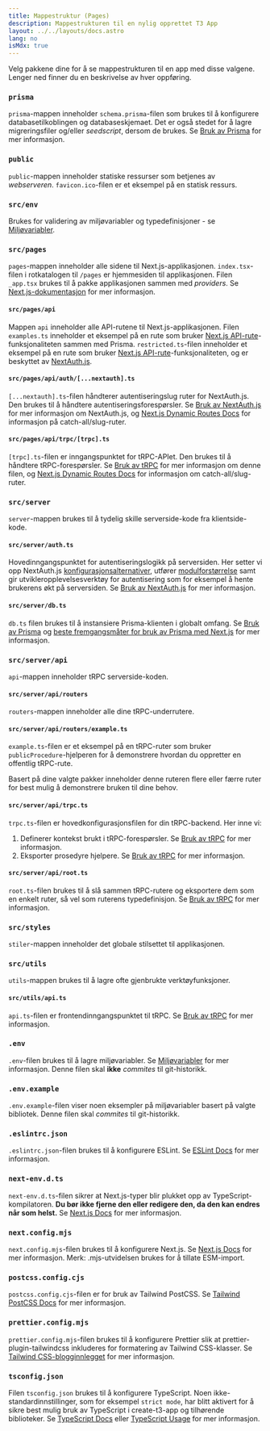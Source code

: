 ```yaml
---
title: Mappestruktur (Pages)
description: Mappestrukturen til en nylig opprettet T3 App
layout: ../../layouts/docs.astro
lang: no
isMdx: true
---
```



Velg pakkene dine for å se mappestrukturen til en app med disse valgene. Lenger ned finner du en beskrivelse av hver oppføring.

<Form />

<Diagram />

<div data-components="prisma">

### `prisma`

`prisma`-mappen inneholder `schema.prisma`-filen som brukes til å konfigurere databasetilkoblingen og databaseskjemaet. Det er også stedet for å lagre migreringsfiler og/eller _seedscript_, dersom de brukes. Se [Bruk av Prisma](/no/usage/prisma) for mer informasjon.

</div>
<div>

### `public`

`public`-mappen inneholder statiske ressurser som betjenes av _webserveren_. `favicon.ico`-filen er et eksempel på en statisk ressurs.

</div>
<div>

### `src/env`

Brukes for validering av miljøvariabler og typedefinisjoner - se [Miljøvariabler](usage/env-variables).

</div>
<div>

### `src/pages`

`pages`-mappen inneholder alle sidene til Next.js-applikasjonen. `index.tsx`-filen i rotkatalogen til `/pages` er hjemmesiden til applikasjonen. Filen `_app.tsx` brukes til å pakke applikasjonen sammen med _providers_. Se [Next.js-dokumentasjon](https://nextjs.org/docs/basic-features/pages) for mer informasjon.

</div>
<div data-components="nextauth trpc">

#### `src/pages/api`

Mappen `api` inneholder alle API-rutene til Next.js-applikasjonen. Filen `examples.ts` inneholder et eksempel på en rute som bruker [Next.js API-rute](https://nextjs.org/docs/api-routes/introduction)-funksjonaliteten sammen med Prisma. `restricted.ts`-filen inneholder et eksempel på en rute som bruker [Next.js API-rute](https://nextjs.org/docs/api-routes/introduction)-funksjonaliteten, og er beskyttet av [NextAuth.js](https://next-auth.js.org/).

</div>
<div data-components="nextauth">

#### `src/pages/api/auth/[...nextauth].ts`

`[...nextauth].ts`-filen håndterer autentiseringslug ruter for NextAuth.js. Den brukes til å håndtere autentiseringsforespørsler. Se [Bruk av NextAuth.js](usage/next-auth) for mer informasjon om NextAuth.js, og [Next.js Dynamic Routes Docs](https://nextjs.org/docs/routing/dynamic-routes) for informasjon på catch-all/slug-ruter.

</div>
<div data-components="trpc">

#### `src/pages/api/trpc/[trpc].ts`

`[trpc].ts`-filen er inngangspunktet for tRPC-APIet. Den brukes til å håndtere tRPC-forespørsler. Se [Bruk av tRPC](usage/trpc#-pagesapitrpctrpcts) for mer informasjon om denne filen, og [Next.js Dynamic Routes Docs](https://nextjs.org/docs/routing/dynamic-routes) for informasjon om catch-all/slug-ruter.

</div>
<div data-components="trpc prisma nextauth">

### `src/server`

`server`-mappen brukes til å tydelig skille serverside-kode fra klientside-kode.

</div>
<div data-components="nextauth+trpc">

#### `src/server/auth.ts`

Hovedinngangspunktet for autentiseringslogikk på serversiden. Her setter vi opp NextAuth.js [konfigurasjonsalternativer](usage/next-auth), utfører [modulforstørrelse](usage/next-auth#inclusion-of-userid-on-the-session) samt gir utvikleropplevelsesverktøy for autentisering som for eksempel å hente brukerens økt på serversiden. Se [Bruk av NextAuth.js](usage/next-auth#usage-with-trpc) for mer informasjon.

</div>
<div data-components="prisma">

#### `src/server/db.ts`

`db.ts` filen brukes til å instansiere Prisma-klienten i globalt omfang. Se [Bruk av Prisma](usage/prisma#prisma-client) og [beste fremgangsmåter for bruk av Prisma med Next.js](https://www.prisma.io/docs/guides/database/troubleshooting-orm/help-articles/nextjs-prisma-client-dev-practices) for mer informasjon.

</div>
<div data-components="trpc">

### `src/server/api`

`api`-mappen inneholder tRPC serverside-koden.

</div>
<div data-components="trpc">

#### `src/server/api/routers`

`routers`-mappen inneholder alle dine tRPC-underrutere.

</div>
<div data-components="trpc">

#### `src/server/api/routers/example.ts`

`example.ts`-filen er et eksempel på en tRPC-ruter som bruker `publicProcedure`-hjelperen for å demonstrere hvordan du oppretter en offentlig tRPC-rute.

Basert på dine valgte pakker inneholder denne ruteren flere eller færre ruter for best mulig å demonstrere bruken til dine behov.

</div>
<div data-components="trpc">

#### `src/server/api/trpc.ts`

`trpc.ts`-filen er hovedkonfigurasjonsfilen for din tRPC-backend. Her inne vi:

1. Definerer kontekst brukt i tRPC-forespørsler. Se [Bruk av tRPC](usage/trpc#-serverapitrpcts) for mer informasjon.
2. Eksporter prosedyre hjelpere. Se [Bruk av tRPC](usage/trpc#-serverapitrpcts) for mer informasjon.

</div>
<div data-components="trpc">

#### `src/server/api/root.ts`

`root.ts`-filen brukes til å slå sammen tRPC-rutere og eksportere dem som en enkelt ruter, så vel som ruterens typedefinisjon. Se [Bruk av tRPC](usage/trpc#-serverapirootts) for mer informasjon.

</div>
<div>

### `src/styles`

`stiler`-mappen inneholder det globale stilsettet til applikasjonen.

</div>
<div data-components="trpc">

### `src/utils`

`utils`-mappen brukes til å lagre ofte gjenbrukte verktøyfunksjoner.

</div>
<div data-components="trpc">

#### `src/utils/api.ts`

`api.ts`-filen er frontendinngangspunktet til tRPC. Se [Bruk av tRPC](usage/trpc#-utilsapits) for mer informasjon.

</div>
<div>

### `.env`

`.env`-filen brukes til å lagre miljøvariabler. Se [Miljøvariabler](usage/env-variables) for mer informasjon. Denne filen skal **ikke** _commites_ til git-historikk.

</div>
<div>

### `.env.example`

`.env.example`-filen viser noen eksempler på miljøvariabler basert på valgte bibliotek. Denne filen skal _commites_ til git-historikk.

</div>
<div>

### `.eslintrc.json`

`.eslintrc.json`-filen brukes til å konfigurere ESLint. Se [ESLint Docs](https://eslint.org/docs/latest/user-guide/configuring/configuration-files) for mer informasjon.

</div>
<div>

### `next-env.d.ts`

`next-env.d.ts`-filen sikrer at Next.js-typer blir plukket opp av TypeScript-kompilatoren. **Du bør ikke fjerne den eller redigere den, da den kan endres når som helst.** Se [Next.js Docs](https://nextjs.org/docs/basic-features/typescript#existing-projects) for mer informasjon.

</div>
<div>

### `next.config.mjs`

`next.config.mjs`-filen brukes til å konfigurere Next.js. Se [Next.js Docs](https://nextjs.org/docs/api-reference/next.config.js/introduction) for mer informasjon. Merk: .mjs-utvidelsen brukes for å tillate ESM-import.

</div>
<div data-components="tailwind">

### `postcss.config.cjs`

`postcss.config.cjs`-filen er for bruk av Tailwind PostCSS. Se [Tailwind PostCSS Docs](https://tailwindcss.com/docs/installation/using-postcss) for mer informasjon.

</div>
<div data-components="tailwind">

### `prettier.config.mjs`

`prettier.config.mjs`-filen brukes til å konfigurere Prettier slik at prettier-plugin-tailwindcss inkluderes for formatering av Tailwind CSS-klasser. Se [Tailwind CSS-blogginnlegget](https://tailwindcss.com/blog/automatic-class-sorting-with-prettier) for mer informasjon.

</div>
<div>

### `tsconfig.json`

Filen `tsconfig.json` brukes til å konfigurere TypeScript. Noen ikke-standardinnstillinger, som for eksempel `strict mode`, har blitt aktivert for å sikre best mulig bruk av TypeScript i create-t3-app og tilhørende biblioteker. Se [TypeScript Docs](https://www.typescriptlang.org/docs/handbook/tsconfig-json.html) eller [TypeScript Usage](usage/typescript) for mer informasjon.

</div>
